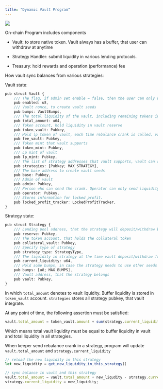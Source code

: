 ```yaml
---
title: "Dynamic Vault Program"
---
```


<Frame caption="Overview of Dynamic Yield Infrastructure">
  <img src="/images/dynamic-vault-integration/dynamic-vaults/valuts.png" />
</Frame>

On-chain Program includes components

* Vault: to store native token. Vault always has a buffer, that user can withdraw at anytime

* Strategy Handler: submit liquidity in various lending protocols.

* Treasury: hold rewards and operation (performance) fee

How vault sync balances from various strategies:

Vault state:

```typescript
pub struct Vault {
    /// The flag, if admin set enable = false, then the user can only withdraw and cannot deposit in the vault.
    pub enabled: u8,
    /// Vault nonce, to create vault seeds
    pub bumps: VaultBumps,
    /// The total liquidity of the vault, including remaining tokens in token_vault and the liquidity in all strategies.
    pub total_amount: u64,
    /// Token account, hold liquidity in vault reserve
    pub token_vault: Pubkey,
    /// Hold lp token of vault, each time rebalance crank is called, vault calculate performance fee and mint corresponding lp token amount to fee_vault. fee_vault is owned by treasury address
    pub fee_vault: Pubkey,
    /// Token mint that vault supports
    pub token_mint: Pubkey,
    /// Lp mint of vault
    pub lp_mint: Pubkey,
    /// The list of strategy addresses that vault supports, vault can support up to MAX_STRATEGY strategies at the same time.
    pub strategies: [Pubkey; MAX_STRATEGY],
    /// The base address to create vault seeds
    pub base: Pubkey,
    /// Admin of vault
    pub admin: Pubkey,
    /// Person who can send the crank. Operator can only send liquidity to strategies that admin defined, and claim reward to account of treasury address
    pub operator: Pubkey,
    /// Stores information for locked profit.
    pub locked_profit_tracker: LockedProfitTracker,
}
```

Strategy state:

```typescript
pub struct Strategy {
    /// Lending pool address, that the strategy will deposit/withdraw balance
    pub reserve: Pubkey,
    /// The token account, that holds the collateral token
    pub collateral_vault: Pubkey,
    /// Specify type of strategy
    pub strategy_type: StrategyType,
    /// The liquidity in strategy at the time vault deposit/withdraw from a lending protocol
    pub current_liquidity: u64,
    /// Hold some bumps, in case the strategy needs to use other seeds to sign a CPI call.
    pub bumps: [u8; MAX_BUMPS],
    /// Vault address, that the strategy belongs
    pub vault: Pubkey,
}
```

In which `total_amount` denotes to vault liquidity. Buffer liquidity is stored in `token_vault` account. `strategies` stores all strategy pubkey, that vault integrate.

At any point of time, the following assertion must be satisfied:

```typescript
vault.total_amount = token_vault.amount + sum(strategy.current_liquidity)
```

Which means total vault liquidity must be equal to buffer liquidity in vault and total liquidity in all strategies.

When keeper send rebalance crank in a strategy, program will update `vault.total_amount` and `strategy.current_liquidity`

```typescript
// reload the new liquidity in this strategy
let new_liquidity = get_new_liquidity_in_this_strategy()

// sync balance in vault and this strategy
vault.total_amount = vault.total_amount + new_liqudity - strategy.current_liquidity;
strategy.current_liquidity = new_liquidity;
```
